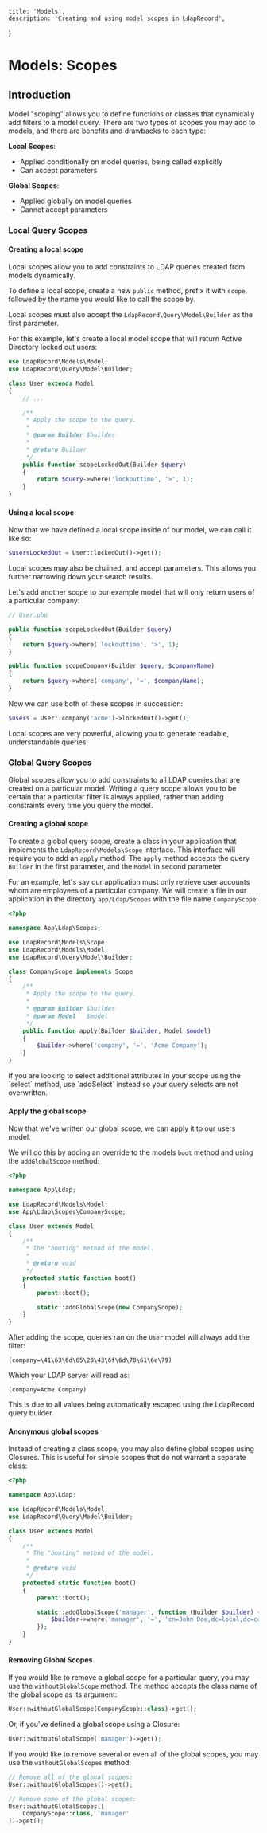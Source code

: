     title: 'Models',
    description: 'Creating and using model scopes in LdapRecord',
}


# Models: Scopes

## Introduction

Model "scoping" allows you to define functions or classes that dynamically add
filters to a model query. There are two types of scopes you may add to
models, and there are benefits and drawbacks to each type:

**Local Scopes**:

- Applied conditionally on model queries, being called explicitly
- Can accept parameters

**Global Scopes**:

- Applied globally on model queries
- Cannot accept parameters

### Local Query Scopes

#### Creating a local scope

Local scopes allow you to add constraints to LDAP queries created from models dynamically.

To define a local scope, create a new `public` method, prefix it with `scope`,
followed by the name you would like to call the scope by.

Local scopes must also accept the `LdapRecord\Query\Model\Builder` as the first parameter.

For this example, let's create a local model scope that will return Active Directory locked out users:

```php
use LdapRecord\Models\Model;
use LdapRecord\Query\Model\Builder;

class User extends Model
{
    // ...

    /**
     * Apply the scope to the query.
     *
     * @param Builder $builder
     *
     * @return Builder
     */
    public function scopeLockedOut(Builder $query)
    {
        return $query->where('lockouttime', '>', 1);
    }
}
```

#### Using a local scope

Now that we have defined a local scope inside of our model, we can call it like so:

```php
$usersLockedOut = User::lockedOut()->get();
```

Local scopes may also be chained, and accept parameters. This allows you further narrowing down your search results.

Let's add another scope to our example model that will only return users of a particular company:

```php
// User.php

public function scopeLockedOut(Builder $query)
{
    return $query->where('lockouttime', '>', 1);
}

public function scopeCompany(Builder $query, $companyName)
{
    return $query->where('company', '=', $companyName);
}
```

Now we can use both of these scopes in succession:

```php
$users = User::company('acme')->lockedOut()->get();
```

Local scopes are very powerful, allowing you to generate readable, understandable queries!

### Global Query Scopes

Global scopes allow you to add constraints to all LDAP queries that are created on a particular model.
Writing a query scope allows you to be certain that a particular filter is always applied, rather
than adding constraints every time you query the model.

#### Creating a global scope

To create a global query scope, create a class in your application that implements
the `LdapRecord\Models\Scope` interface. This interface will require you to add
an `apply` method. The `apply` method accepts the query `Builder` in the first
parameter, and the `Model` in second parameter.

For an example, let's say our application must only retrieve user accounts whom
are employees of a particular company. We will create a file in our application
in the directory `app/Ldap/Scopes` with the file name `CompanyScope`:

```php
<?php

namespace App\Ldap\Scopes;

use LdapRecord\Models\Scope;
use LdapRecord\Models\Model;
use LdapRecord\Query\Model\Builder;

class CompanyScope implements Scope
{
    /**
     * Apply the scope to the query.
     *
     * @param Builder $builder
     * @param Model   $model
     */
    public function apply(Builder $builder, Model $model)
    {
        $builder->where('company', '=', 'Acme Company');
    }
}
```

<Note>
If you are looking to select additional attributes in your scope
using the `select` method, use `addSelect` instead so your
query selects are not overwritten.
</Note>

#### Apply the global scope

Now that we've written our global scope, we can apply it to our users model.

We will do this by adding an override to the models `boot` method and using the `addGlobalScope` method:

```php
<?php

namespace App\Ldap;

use LdapRecord\Models\Model;
use App\Ldap\Scopes\CompanyScope;

class User extends Model
{
    /**
     * The "booting" method of the model.
     *
     * @return void
     */
    protected static function boot()
    {
        parent::boot();

        static::addGlobalScope(new CompanyScope);
    }
}
```

After adding the scope, queries ran on the `User` model will always add the filter:

```text
(company=\41\63\6d\65\20\43\6f\6d\70\61\6e\79)
```

Which your LDAP server will read as:

```text
(company=Acme Company)
```

This is due to all values being automatically escaped using the LdapRecord query builder.

#### Anonymous global scopes

Instead of creating a class scope, you may also define global scopes using Closures.
This is useful for simple scopes that do not warrant a separate class:

```php
<?php

namespace App\Ldap;

use LdapRecord\Models\Model;
use LdapRecord\Query\Model\Builder;

class User extends Model
{
    /**
     * The "booting" method of the model.
     *
     * @return void
     */
    protected static function boot()
    {
        parent::boot();

        static::addGlobalScope('manager', function (Builder $builder) {
            $builder->where('manager', '=', 'cn=John Doe,dc=local,dc=com');
        });
    }
}
```

#### Removing Global Scopes

If you would like to remove a global scope for a particular query, you may use
the `withoutGlobalScope` method. The method accepts the class name of the
global scope as its argument:

```php
User::withoutGlobalScope(CompanyScope::class)->get();
```

Or, if you've defined a global scope using a Closure:

```php
User::withoutGlobalScope('manager')->get();
```

If you would like to remove several or even all of the global
scopes, you may use the `withoutGlobalScopes` method:

```php
// Remove all of the global scopes:
User::withoutGlobalScopes()->get();

// Remove some of the global scopes:
User::withoutGlobalScopes([
    CompanyScope::class, 'manager'
])->get();
```
